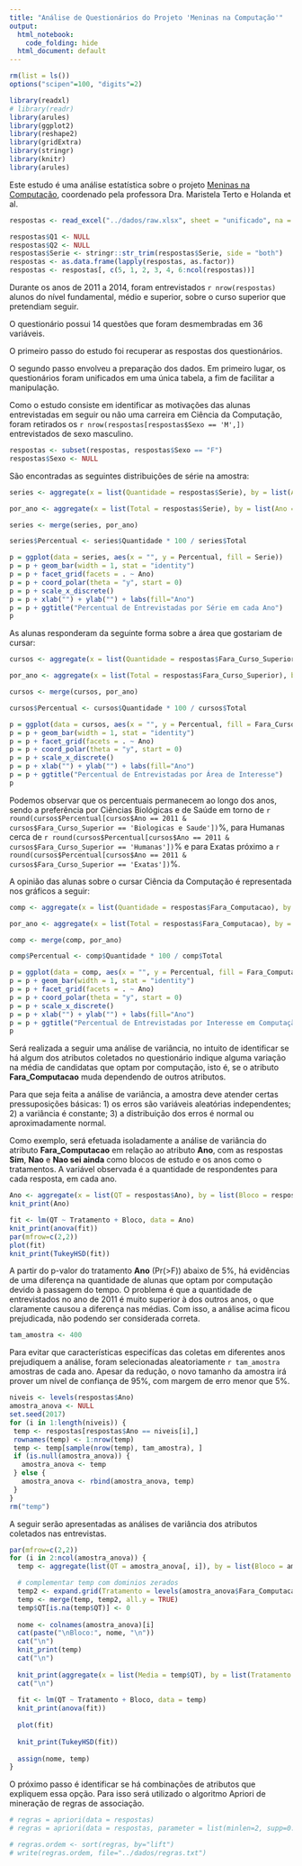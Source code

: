 ```yaml
---
title: "Análise de Questionários do Projeto 'Meninas na Computação'"
output:
  html_notebook: 
    code_folding: hide
  html_document: default
---
```

```r
rm(list = ls())
options("scipen"=100, "digits"=2)

library(readxl)
# library(readr)
library(arules)
library(ggplot2)
library(reshape2)
library(gridExtra)
library(stringr)
library(knitr)
library(arules)
```

Este estudo é uma análise estatística sobre o projeto [Meninas na Computação](http://meninas.cic.unb.br/), coordenado pela professora Dra. Maristela Terto e Holanda et al. 

```r
respostas <- read_excel("../dados/raw.xlsx", sheet = "unificado", na = "")

respostas$Q1 <- NULL
respostas$Q2 <- NULL
respostas$Serie <- stringr::str_trim(respostas$Serie, side = "both")
respostas <- as.data.frame(lapply(respostas, as.factor))
respostas <- respostas[, c(5, 1, 2, 3, 4, 6:ncol(respostas))]
```

Durante os anos de 2011 a 2014, foram entrevistados `r nrow(respostas)` alunos do nível fundamental, médio e superior, sobre o curso superior que pretendiam seguir. 

O questionário possui 14 questões que foram desmembradas em 36 variáveis.

O primeiro passo do estudo foi recuperar as respostas dos questionários. 

O segundo passo envolveu a preparação dos dados. Em primeiro lugar, os questionários foram unificados em uma única tabela, a fim de facilitar a manipulação.

Como o estudo consiste em identificar as motivações das alunas entrevistadas em seguir ou não uma carreira em Ciência da Computação, foram retirados os `r nrow(respostas[respostas$Sexo == 'M',])` entrevistados de sexo masculino.

```r
respostas <- subset(respostas, respostas$Sexo == "F")
respostas$Sexo <- NULL
```

São encontradas as seguintes distribuições de série na amostra:

```r
series <- aggregate(x = list(Quantidade = respostas$Serie), by = list(Ano = respostas$Ano, Serie = respostas$Serie), FUN=length)

por_ano <- aggregate(x = list(Total = respostas$Serie), by = list(Ano = respostas$Ano), FUN=length)

series <- merge(series, por_ano)

series$Percentual <- series$Quantidade * 100 / series$Total

p = ggplot(data = series, aes(x = "", y = Percentual, fill = Serie))  
p = p + geom_bar(width = 1, stat = "identity")
p = p + facet_grid(facets = . ~ Ano)
p = p + coord_polar(theta = "y", start = 0) 
p = p + scale_x_discrete()
p = p + xlab("") + ylab("") + labs(fill="Ano") 
p = p + ggtitle("Percentual de Entrevistadas por Série em cada Ano")
p
```

As alunas responderam da seguinte forma sobre a área que gostariam de cursar:

```r
cursos <- aggregate(x = list(Quantidade = respostas$Fara_Curso_Superior), by = list(Ano = respostas$Ano, Fara_Curso_Superior = respostas$Fara_Curso_Superior), FUN=length)

por_ano <- aggregate(x = list(Total = respostas$Fara_Curso_Superior), by = list(Ano = respostas$Ano), FUN=length)

cursos <- merge(cursos, por_ano)

cursos$Percentual <- cursos$Quantidade * 100 / cursos$Total

p = ggplot(data = cursos, aes(x = "", y = Percentual, fill = Fara_Curso_Superior))  
p = p + geom_bar(width = 1, stat = "identity")
p = p + facet_grid(facets = . ~ Ano)
p = p + coord_polar(theta = "y", start = 0) 
p = p + scale_x_discrete()
p = p + xlab("") + ylab("") + labs(fill="Ano") 
p = p + ggtitle("Percentual de Entrevistadas por Área de Interesse")
p
```

Podemos observar que os percentuais permanecem ao longo dos anos, sendo a preferência por Ciências Biológicas e de Saúde em torno de `r round(cursos$Percentual[cursos$Ano == 2011 & cursos$Fara_Curso_Superior == 'Biologicas e Saude'])`\%, para Humanas cerca de `r round(cursos$Percentual[cursos$Ano == 2011 & cursos$Fara_Curso_Superior == 'Humanas'])`\% e para Exatas próximo a `r round(cursos$Percentual[cursos$Ano == 2011 & cursos$Fara_Curso_Superior == 'Exatas'])`\%.

A opinião das alunas sobre o cursar Ciência da Computação é representada nos gráficos a seguir:

```r
comp <- aggregate(x = list(Quantidade = respostas$Fara_Computacao), by = list(Ano = respostas$Ano, Fara_Computacao = respostas$Fara_Computacao), FUN=length)

por_ano <- aggregate(x = list(Total = respostas$Fara_Computacao), by = list(Ano = respostas$Ano), FUN=length)

comp <- merge(comp, por_ano)

comp$Percentual <- comp$Quantidade * 100 / comp$Total

p = ggplot(data = comp, aes(x = "", y = Percentual, fill = Fara_Computacao))  
p = p + geom_bar(width = 1, stat = "identity")
p = p + facet_grid(facets = . ~ Ano)
p = p + coord_polar(theta = "y", start = 0) 
p = p + scale_x_discrete()
p = p + xlab("") + ylab("") + labs(fill="Ano") 
p = p + ggtitle("Percentual de Entrevistadas por Interesse em Computação")
p
```

Será realizada a seguir uma análise de variância, no intuito de identificar se há algum dos atributos coletados no questionário indique alguma variação na média de candidatas que optam por computação, isto é, se o atributo **Fara_Computacao** muda dependendo de outros atributos. 

Para que seja feita a análise de variância, a amostra deve atender certas pressuposições básicas:
1) os erros são variáveis aleatórias independentes;
2) a variância é constante;
3) a distribuição dos erros é normal ou aproximadamente normal.


Como exemplo, será efetuada isoladamente a análise de variância do atributo **Fara_Computacao** em relação ao atributo **Ano**, com as respostas **Sim**, **Nao** e **Nao sei ainda** como blocos de estudo e os anos como o tratamentos. A variável observada é a quantidade de respondentes para cada resposta, em cada ano.

```r
Ano <- aggregate(x = list(QT = respostas$Ano), by = list(Bloco = respostas$Ano, Tratamento = respostas$Fara_Computacao), FUN=length)
knit_print(Ano)

fit <- lm(QT ~ Tratamento + Bloco, data = Ano)
knit_print(anova(fit))
par(mfrow=c(2,2))
plot(fit)
knit_print(TukeyHSD(fit))
```

A partir do p-valor do tratamento **Ano** (Pr(>F)) abaixo de 5%, há evidências de uma diferença na quantidade de alunas que optam por computação devido à passagem do tempo. O problema é que a quantidade de entrevistados no ano de 2011 é muito superior à dos outros anos, o que claramente causou a diferença nas médias. Com isso, a análise acima ficou prejudicada, não podendo ser considerada correta.

```r
tam_amostra <- 400
```


Para evitar que características especifícas das coletas em diferentes anos prejudiquem a análise, foram selecionadas aleatoriamente `r tam_amostra` amostras de cada ano. Apesar da redução, o novo tamanho da amostra irá prover um nível de confiança de 95%, com margem de erro menor que 5%.

```r
niveis <- levels(respostas$Ano)
amostra_anova <- NULL
set.seed(2017)
for (i in 1:length(niveis)) {
 temp <- respostas[respostas$Ano == niveis[i],]
 rownames(temp) <- 1:nrow(temp)
 temp <- temp[sample(nrow(temp), tam_amostra), ]
 if (is.null(amostra_anova)) {
   amostra_anova <- temp
 } else {
   amostra_anova <- rbind(amostra_anova, temp)
 }
}
rm("temp")
```

A seguir serão apresentadas as análises de variância dos atributos coletados nas entrevistas.

```r
par(mfrow=c(2,2))
for (i in 2:ncol(amostra_anova)) {
  temp <- aggregate(list(QT = amostra_anova[, i]), by = list(Bloco = amostra_anova[, i], Tratamento = amostra_anova$Fara_Computacao), FUN=length)

  # complementar temp com dominios zerados
  temp2 <- expand.grid(Tratamento = levels(amostra_anova$Fara_Computacao), Bloco = levels(amostra_anova[, i]))
  temp <- merge(temp, temp2, all.y = TRUE)
  temp$QT[is.na(temp$QT)] <- 0
  
  nome <- colnames(amostra_anova)[i]
  cat(paste("\nBloco:", nome, "\n"))  
  cat("\n")
  knit_print(temp)
  cat("\n")
  
  knit_print(aggregate(x = list(Media = temp$QT), by = list(Tratamento = temp$Tratamento), FUN=mean))
  cat("\n")
  
  fit <- lm(QT ~ Tratamento + Bloco, data = temp)
  knit_print(anova(fit))
  
  plot(fit)
  
  knit_print(TukeyHSD(fit))
  
  assign(nome, temp)
}

```




O próximo passo é identificar se há combinações de atributos que expliquem essa opção. Para isso será utilizado o algoritmo Apriori de mineração de regras de associação.

```r
# regras = apriori(data = respostas)
# regras = apriori(data = respostas, parameter = list(minlen=2, supp=0.1, conf=0.8, maxtime=300), appearance = list(rhs = c("Fara_Computacao=Sim", "Fara_Computacao=Nao", "Fara_Computacao=Nao sei ainda"), default="lhs"))

# regras.ordem <- sort(regras, by="lift")
# write(regras.ordem, file="../dados/regras.txt")
```

